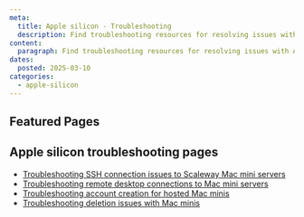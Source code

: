 ```yaml
---
meta:
  title: Apple silicon - Troubleshooting
  description: Find troubleshooting resources for resolving issues with Apple silicon.
content:
  paragraph: Find troubleshooting resources for resolving issues with Apple silicon.
dates:
  posted: 2025-03-10
categories:
  - apple-silicon
---
```


<ProductHeader
  productName="Apple silicon troubleshooting"
  productLogo="appleSilicon"
  description="Learn how to fix common issues with Apple silicon on Scaleway. Find solutions to help resolve problems and get started."
/>

## Featured Pages

<Grid>
    <DefaultCard
      title="Apple silicon FAQ"
      description="General info on Apple silicon."
      url="/faq/apple-silicon/"
      label="See more"
    />
    <DefaultCard
      title="Troubleshooting SSH connection issues to Mac mini servers
"
      description="This page helps you to resolve connection issues to your Mac mini via SSH."
      url="/apple-silicon/troubleshooting/cant-connect-using-ssh/"
      label="See more"
    />
    <DefaultCard
      title="Troubleshooting remote desktop connections to Mac mini servers"
      description="This page helps you to resolve remote desktop (VNC) connection issues to your Mac mini."
      url="/apple-silicon/troubleshooting/cant-connect-using-vnc/"
      label="See more"
    />
</Grid>
<Grid>
    <DefaultCard
      title="Troubleshooting account creation for hosted Mac minis"
      description="This page helps you to resolve Apple account creation issues from your hosted Mac muni"
      url="/apple-silicon/troubleshooting/cant-create-apple-account/"
      label="See more"
    />
    <DefaultCard
      title="Troubleshooting deletion issues with Mac minis"
      description="This page helps you to resolve issues you may encounter when you want to delete your Mac mini."
      url="/apple-silicon/troubleshooting/cant-delete-mac-mini/"
      label="See more"
    />
    <DefaultCard
      title="Bare Metal Shared Responsibility Model"
      description="Our shared responsibility model clarifies the division of duties between Scaleway and our users."
      url="/elastic-metal/reference-content/shared-responsibility-model/"
      label="See more"
    />
</Grid>

## Apple silicon troubleshooting pages

- [Troubleshooting SSH connection issues to Scaleway Mac mini servers](/apple-silicon/troubleshooting/cant-connect-using-ssh/)
- [Troubleshooting remote desktop connections to Mac mini servers](/apple-silicon/troubleshooting/cant-connect-using-vnc/)
- [Troubleshooting account creation for hosted Mac minis](/apple-silicon/troubleshooting/cant-create-apple-account/)
- [Troubleshooting deletion issues with Mac minis](/apple-silicon/troubleshooting/cant-delete-mac-mini/)

